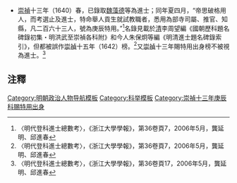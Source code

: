 {{Navbox
|name = 崇禎十三年庚辰科賜特用出身金榜
|title = 崇禎十三年（[[1640年]]）庚辰科賜特用出身金榜
|titlestyle = background-color:#FFD700;
|image =
|style = width:100%;text-align:center;
|groupstyle = text-align:center; background-color:#FFD700;
|liststyle = text-align:center;
|state = {{{state<includeonly>|collapsed</includeonly>}}}
|group1 = <br>賜特用出身<br>共263名
|list1 = [[史惇|史　惇]] - [[俞泰交]] - [[章晉錫]] - [[史贊聖]] - [[丁序琨]] - [[王榜|王　榜]] - [[陳兆珂]] - [[王辰 (崇禎特用)|王　辰]] - [[陳興言]] - [[彭敦曆]]<br>[[張奕穎]] - [[張應璧]] - [[楊垂雲]] - [[項如皐]] - [[蔡鳳|蔡　鳳]] - [[雷縯祚]] - [[陳禮 (崇禎特用)|陳　禮]] - [[吳箎|吳　箎]] - [[鍾鎮|鍾　鎮]] - [[戴憲明]]<br>[[王傚通]] - [[伍堣|伍　堣]] - [[王灝 (崇禎特用)|王　灝]] - [[饒元珙]] - [[鍾奇|鍾　奇]] - [[巢崑源]] - [[吳元伯]] - [[馮毓舜]] - [[楊畏知]] - [[關家炳]]<br>[[郭彌芳]] - [[張君聖]] - [[陳興門]] - [[龔善選]] - [[孫玉潤]] - [[景淑範]] - [[任喬年]] - [[李懋修]] - [[盛廣|盛　廣]] - [[陳𤋜|陳　{{僻字|𤋜|日召火，上下結構}}]]<br>[[張廣 (金壇)|張　廣]] - [[薛從善]] - [[丁元楧]] - [[吳從栻]] - [[周汝誼]] - [[姜賜履]] - [[夏時 (崇禎特用)|夏　時]] - [[朱儀 (崇禎特用)|朱　儀]] - [[吳志舜]] - [[朱慈爛]]<br>[[王襄 (崇禎特用)|王　襄]] - [[田炌|田　炌]] - [[黎春曦]] - [[胡國漣]] - [[王沛 (崇禎特用)|王　沛]] - [[唐績光]] - [[陳謹 (賓州)|陳　謹]] - [[應昌士]] - [[何景雲]] - [[丁運泰]]<br>[[羅祚胤]] - [[徐亮工]] - [[劉顯傳]] - [[黃天經]] - [[張元品]] - [[羅如綺]] - [[朱履𬧉|朱履{{僻字|𬧉|足桑，左右結構}}]] - [[朱方乾]] - [[江文淳]] - [[鄒德淇]]<br>[[熊培元]] - [[鄧宗藎]] - [[黃玄經]] - [[武鼎升]] - [[高文燁]] - [[何喬松]] - [[劉有源 (崇禎特用)|劉有源]] - [[史延亮]] - [[黃卷 (崇禎特用)|黃　卷]] - [[李之駒]]<br>[[屠斯立]] - [[賀良弼]] - [[霍藻|霍　藻]] - [[李昇 (崇禎特用)|李　昇]] - [[許兆進]] - [[張國光 (崇禎特用)|張國光]] - [[申翀|申　翀]] - [[華廷獻]] - [[李春華]] - [[艾吾鼎]]<br>[[彭汝亨]] - [[周漢傑]] - [[王元參]] - [[陳際泰 (崇禎特用)|陳際泰]] - [[嚴而舒]] - [[袁懋齡]] - [[李貞佐]] - [[陳鴻飛]] - [[周攀第]] - [[柯士芳]]<br>[[王胤隆]] - [[楊植綱]] - [[宋一貞]] - [[汪有潤]] - [[陶爾成]] - [[馬汗朱]] - [[王祚 (崇禎特用)|王　祚]] - [[史其文]] - [[梁若衡]] - [[李正茂 (明末清初)|李正茂]]<br>[[鄧芳暉]] - [[鄧淑夔]] - [[蕭時彥]] - [[鍾景福]] - [[翟文術]] - [[王師保]] - [[朱治泰]] - [[張弘任]] - [[羅以旌]] - [[黃虞龍]]<br>[[李思睿]] - [[姜孔殷]] - [[鹿善治]] - [[彭燿|彭　燿]] - [[張永胤]] - [[袁士美]] - [[吳正心]] - [[陳猷奮]] - [[尹建泰]] - [[朱之幹]]<br>[[李沂 (崇禎特用)|李　沂]] - [[朱璘如]] - [[朱稷 (舉人)|朱　稷]] - [[周鉉 (崇禎特用)|周　鉉]] - [[林宗仁 (崇禎特用)|林宗仁]] - [[林潤蓁]] - [[陳昌期]] - [[連城璧]] - [[王士瑞]] - [[楊世榮 (明朝)|楊世榮]]<br>[[劉憲模]] - [[錢光泰]] - [[徐登縉]] - [[李遜 (崇禎特用)|李　遜]] - [[陳光胤]] - [[金聲希]] - [[王駿聲]] - [[戴弁球]] - [[蔡完梅]] - [[曾撰|曾　撰]]<br>[[鄧惟高]] - [[張祺|張　祺]] - [[陳迪純]] - [[蕭竑|蕭　竑]] - [[張翰翀]] - [[孫有統]] - [[吳江鯨]] - [[蔡一德]] - [[袁生芝]] - [[龔勝楨]]<br>[[趙向宸]] - [[蔣克達]] - [[郭際昌]] - [[吳康侯 (崇禎特用)|吳康侯]] - [[陸禹思]] - [[吳炆褘]] - [[曾瑞來]] - [[徐有聲]] - [[潘汝嘉]] - [[林轉亨]]<br>[[吳文幟]] - [[張煜芳]] - [[王廷授]] - [[萬堯一]] - [[方夢禎]] - [[顧經祖]] - [[董養河]] - [[曾益|曾　益]] - [[白瑜 (崇禎特用)|白　瑜]] - [[李庚齊]]<br>[[龍納箴]] - [[裘應宣]] - [[解胤標]] - [[仇秉忠]] - [[傅濬|傅　濬]] - [[吳世璡]] - [[黃繼冕]] - [[戈用忠]] - [[陳金聲 (崇禎特用)|陳金聲]] - [[徐美 (崇禎特用)|徐　美]]<br>[[董卿 (崇禎特用)|董　卿]] - [[姚居恭]] - [[賞奇璧]] - [[莊天麟]] - [[羅桂秋]] - [[朱統鎙]] - [[胡三極]] - [[高翼耀]] - [[周士多]] - [[譚振豪]]<br>[[陳仕奎]] - [[楊森 (崇禎特用)|楊　森]] - [[瞿騫|瞿　騫]] - [[韓三奇]] - [[徐進明]] - [[徐時勉]] - [[朱民仰]] - [[繆太白]] - [[鄢廷誨]] - [[宋守樸]]<br>[[荆偉|荆　偉]] - [[朱世昌 (崇禎特用)|朱世昌]] - [[羅儀則]] - [[衛拱宸]] - [[徐可汲]] - [[林士科]] - [[劉必達 (崇禎特用)|劉必達]] - [[王都俞]] - [[周嬰|周　嬰]] - [[唐夔 (崇禎特用)|唐　夔]]<br>[[張仲友]] - [[徐毓光]] - [[李日華 (青陽)|李日華]] - [[李選 (崇禎特用)|李　選]] - [[王廷霈]] - [[王建善]] - [[俞昌言]] - [[朱翊𰽑|朱翊{{僻字|𰽑|⿲辛金辛}}]] - [[王國材 (崇禎特用)|王國材]] - [[王錫恩 (崇禎特用)|王錫恩]]<br>[[王克家]] - [[黃大本 (崇禎特用)|黃大本]] - [[季應龍]] - [[龔有升]] - [[李素 (崇禎特用)|李　素]] - [[唐從悌]] - [[崔爾𡵓]] - [[梁士純]] - [[朱由枺]] - [[劉凝祚]]<br>[[姚之夔]] - [[徐維鼎]] - [[劉漢向]] - [[紀天敍]] - [[張德溥]] - [[朱議⿱泊金|朱議{{僻字|■|CJK未收錄字，泊金，上下結構}}]] - [[鄭撫民]] - [[呂仲修]] - [[黃永祈]] - [[李宣猷]]<br>[[黃敬止]] - [[李倬|李　倬]] - [[姚張斕]] - [[張啓忠]] - [[何廷煒]] - [[汪德元]] - [[陳其時]] - [[吳延齡]] - [[陳讜 (崇禎特用)|陳　讜]] - [[葉沛 (崇禎特用)|葉　沛]]<br>[[李茂 (崇禎特用)|李　茂]] - [[李鵬翀]] - [[孫茂槐]]<span style="color: #F7F7F7;"> - －－－ - －－－ - －－－ - －－－ - －－－ - －－－ - －－－</span>
|belowstyle = text-align: center; background-color:#FFD700;
|below='''同科出身：[[Template:崇禎十四年辛巳科御覽進士金榜|崇禎十四年辛巳武科]]'''<br>'''同科進士：[[Template:崇禎十三年庚辰科殿試金榜|崇禎十三年庚辰科]]　'''·'''　[[Template:崇禎十三年庚辰科武殿試金榜|崇禎十三年庚辰武科]]'''

}}
<noinclude>
*[[崇禎]]十三年（1640）春，已錄取[[魏藻德]]等為進士；同年夏四月，“帝思破格用人，而考選止及進士，特命舉人貢生就試教職者，悉用為部寺司屬、推官、知縣，凡二百六十三人，號為庚辰特用。”<ref>〈明代登科進士總數考〉，《浙江大學學報》，第36卷頁7，2006年5月，龔延明、邱進春</ref>名錄見載於[[清]]李周望編《國朝歷科題名碑錄初集・明洪武至崇禎各科附》和今人朱保炯等編《明清進士題名碑錄索引》，但都被誤作[[崇禎]]十五年（1642）榜。<ref>〈明代登科進士總數考〉，《浙江大學學報》，第36卷頁7，2006年5月，龔延明、邱進春</ref>又[[崇禎]]十三年賜特用出身榜不被視為進士。<ref>〈明代登科進士總數考〉，《浙江大學學報》，第36卷頁17，2006年5月，龔延明、邱進春</ref>

==注釋==
{{notelist|iger=}}
[[Category:崇禎十三年庚辰科賜特用出身| ]]
[[Category:明朝政治人物导航模板]]
[[Category:科举模板]]</noinclude>
[[Category:崇禎十三年庚辰科賜特用出身]]